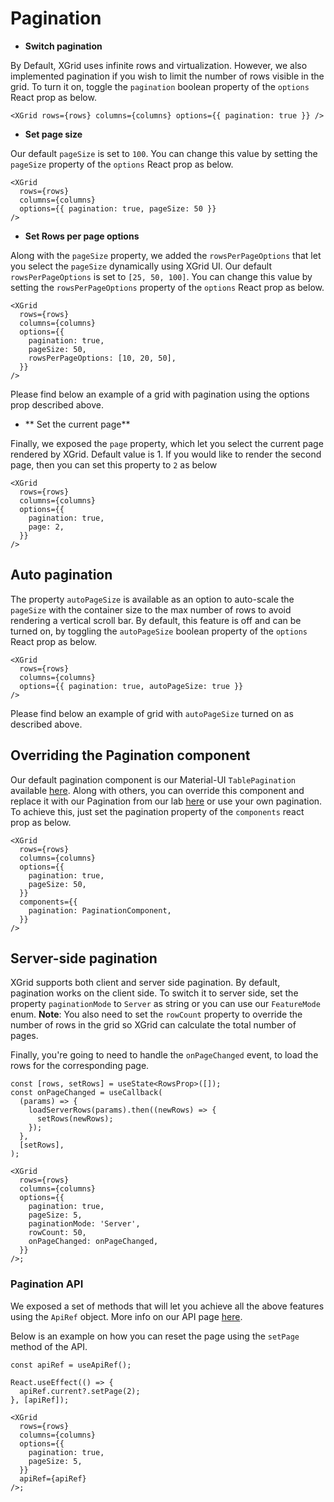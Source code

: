 
<Meta title="1. Docs/6. Pagination" component={XGrid} />

# Pagination

- **Switch pagination**

By Default, XGrid uses infinite rows and virtualization. However, we also implemented pagination if you wish to limit the number of rows visible in the grid.
To turn it on, toggle the `pagination` boolean property of the `options` React prop as below.

```tsx
<XGrid rows={rows} columns={columns} options={{ pagination: true }} />
```

- **Set page size**

Our default `pageSize` is set to `100`. You can change this value by setting the `pageSize` property of the `options` React prop as below.

```tsx
<XGrid
  rows={rows}
  columns={columns}
  options={{ pagination: true, pageSize: 50 }}
/>
```

- **Set Rows per page options**

Along with the `pageSize` property, we added the `rowsPerPageOptions` that let you select the `pageSize` dynamically using XGrid UI.
Our default `rowsPerPageOptions` is set to `[25, 50, 100]`. You can change this value by setting the `rowsPerPageOptions` property of the `options` React prop as below.

```tsx
<XGrid
  rows={rows}
  columns={columns}
  options={{
    pagination: true,
    pageSize: 50,
    rowsPerPageOptions: [10, 20, 50],
  }}
/>
```

Please find below an example of a grid with pagination using the options prop described above.

<SimplePaginationDemo />

- ** Set the current page**

Finally, we exposed the `page` property, which let you select the current page rendered by XGrid. Default value is 1.
If you would like to render the second page, then you can set this property to `2` as below

```tsx
<XGrid
  rows={rows}
  columns={columns}
  options={{
    pagination: true,
    page: 2,
  }}
/>
```

## Auto pagination

The property `autoPageSize` is available as an option to auto-scale the `pageSize` with the container size to the max number of rows to avoid rendering a vertical scroll bar.
By default, this feature is off and can be turned on, by toggling the `autoPageSize` boolean property of the `options` React prop as below.

```tsx
<XGrid
  rows={rows}
  columns={columns}
  options={{ pagination: true, autoPageSize: true }}
/>
```

Please find below an example of grid with `autoPageSize` turned on as described above.

<AutoPageSizeDemo />

## Overriding the Pagination component

Our default pagination component is our Material-UI `TablePagination` available [here](https://material-ui.com/api/table-pagination/).
Along with others, you can override this component and replace it with our Pagination from our lab [here](https://material-ui.com/components/pagination/)
or use your own pagination.
To achieve this, just set the pagination property of the `components` react prop as below.

```tsx
<XGrid
  rows={rows}
  columns={columns}
  options={{
    pagination: true,
    pageSize: 50,
  }}
  components={{
    pagination: PaginationComponent,
  }}
/>
```

<CustomPaginationDemo />

## Server-side pagination

XGrid supports both client and server side pagination. By default, pagination works on the client side. To switch it to server side,
set the property `paginationMode` to `Server` as string or you can use our `FeatureMode` enum.
**Note**: You also need to set the `rowCount` property to override the number of rows in the grid so XGrid can calculate the total number of pages.

Finally, you're going to need to handle the `onPageChanged` event, to load the rows for the corresponding page.

```tsx
const [rows, setRows] = useState<RowsProp>([]);
const onPageChanged = useCallback(
  (params) => {
    loadServerRows(params).then((newRows) => {
      setRows(newRows);
    });
  },
  [setRows],
);

<XGrid
  rows={rows}
  columns={columns}
  options={{
    pagination: true,
    pageSize: 5,
    paginationMode: 'Server',
    rowCount: 50,
    onPageChanged: onPageChanged,
  }}
/>;
```

<ServerPaginationDemo />

### Pagination API

We exposed a set of methods that will let you achieve all the above features using the `ApiRef` object. More info on our API page [here](??).

Below is an example on how you can reset the page using the `setPage` method of the API.

```tsx
const apiRef = useApiRef();

React.useEffect(() => {
  apiRef.current?.setPage(2);
}, [apiRef]);

<XGrid
  rows={rows}
  columns={columns}
  options={{
    pagination: true,
    pageSize: 5,
  }}
  apiRef={apiRef}
/>;
```

<SetPageDemo />
